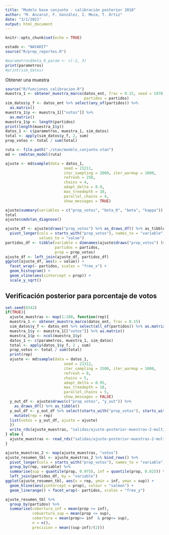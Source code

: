 ```yaml
---
title: "Modelo base conjunto - calibración posterior 2018"
author: "M. Anzarut, F. González, I. Meza, T. Ortiz"
date: "3/1/2021"
output: html_document
---
```


```r
knitr::opts_chunk$set(echo = TRUE)
```

```r
estado <- "NAYARIT"
source("R/prep_reportes.R")
```



```r
#parametros$beta_0_param <- c(-2, 3)
print(parametros)
#print(sim_datos)
```

Obtener una muestra

```r
source("R/funciones_calibracion.R")
muestra_1 <- obtener_muestra_marco(datos_ent, frac = 0.15, seed = 1978, 
                                   partidos = partidos)
sim_datos$y_f <- datos_ent %>% select(any_of(partidos)) %>% 
  as.matrix()
muestra_1$y <- muestra_1[["votos"]] %>% 
  as.matrix()
muestra_1$p <- length(partidos)
print(length(muestra_1$y))
datos_1 <- c(parametros, muestra_1, sim_datos)
total <- apply(sim_datos$y_f, 2, sum)
prop_votos <- total / sum(total)
```

```r
ruta <- file.path("./stan/modelo_conjunto.stan")
md <- cmdstan_model(ruta)
```


```r
ajuste <- md$sample(data = datos_1, 
                          seed = 21211,
                          iter_sampling = 2000, iter_warmup = 1000,
                          refresh = 250, 
                          chains = 4, 
                          adapt_delta = 0.9,
                          max_treedepth = 10,
                          parallel_chains = 4, 
                          show_messages = TRUE)
```


```r
ajuste$summary(variables = c("prop_votos", "beta_0", "beta", "kappa"))
total
ajuste$cmdstan_diagnose()
```

```r
ajuste_df <- ajuste$draws("prop_votos") %>% as_draws_df() %>% as_tibble %>% 
  pivot_longer(cols = starts_with("prop_votos"), names_to = "variable",
               values_to = "value")
partidos_df <- tibble(variable = dimnames(ajuste$draws("prop_votos") )$variable,
                      partidos = partidos,
                      prop = prop_votos)
ajuste_df <- left_join(ajuste_df, partidos_df)
ggplot(ajuste_df, aes(x = value)) + 
  facet_wrap(~ partidos, scales = "free_x") +
  geom_histogram() +
  geom_vline(aes(xintercept = prop)) +
  scale_y_sqrt()
```

## Verificación posterior para porcentaje de votos

```r
set.seed(8342)
if(TRUE){
  ajuste_muestras <- map(1:100, function(rep){
  muestra_1 <- obtener_muestra_marco(datos_ent, frac = 0.15)
  sim_datos$y_f <- datos_ent %>% select(all_of(partidos)) %>% as.matrix()
  muestra_1$y <- muestra_1[["votos"]] %>% as.matrix() 
  muestra_1$p <- ncol(muestra_1$y)
  datos_1 <- c(parametros, muestra_1, sim_datos)
  total <- apply(datos_1$y_f, 2 , sum)
  prop_votos <- total / sum(total)
  print(rep)
  ajuste <- md$sample(data = datos_1, 
                          seed = 21312,
                          iter_sampling = 1500, iter_warmup = 1000,
                          refresh = 0, 
                          chains = 5, 
                          adapt_delta = 0.95,
                          max_treedepth = 10,
                          parallel_chains = 5,
                          show_messages = FALSE)
  y_out_df <- ajuste$draws(c("prop_votos", "y_out")) %>% 
    as_draws_df() %>% as_tibble()
  y_out_df <- y_out_df %>% select(starts_with("prop_votos"), starts_with("y_out")) %>% 
    mutate(rep = rep)
  list(votos = y_out_df, ajuste = ajuste)
  })
  write_rds(ajuste_muestras, "salidas/ajuste-posterior-muestras-2-multi.rds")
} else {
  ajuste_muestras <- read_rds("salidas/ajuste-posterior-muestras-2-multi.rds")
}
```

```r
ajuste_muestras_2 <- map(ajuste_muestras, "votos")
ajuste_resumen_tbl <- ajuste_muestras_2 %>% bind_rows() %>%
  pivot_longer(cols = starts_with("prop_votos"), names_to = "variable", values_to = "prop") %>% 
  group_by(rep, variable) %>% 
  summarise(sup = quantile(prop, 0.975), inf = quantile(prop, 0.025)) %>% 
  left_join(partidos_df, by = "variable")  
ggplot(ajuste_resumen_tbl, aes(x = rep, ymin = inf, ymax = sup)) +
  geom_hline(aes(yintercept = prop), colour = "salmon") +
  geom_linerange() + facet_wrap(~ partidos, scales = "free_y") 
```


```r
ajuste_resumen_tbl %>% 
  group_by(partidos) %>% 
  summarise(cobertura_inf = mean(prop >= inf), 
            cobuertura_sup = mean(prop <= sup), 
            cobertura = mean(prop>= inf  & prop<= sup),
            n = n(),
            precision = mean((sup-inf)/(2))) 
```

